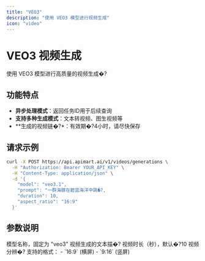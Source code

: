 ```yaml
---
title: "VEO3"
description: "使用 VEO3 模型进行视频生成"
icon: "video"
---
```


# VEO3 视频生成

使用 VEO3 模型进行高质量的视频生成�?
## 功能特点

- **异步处理模式**：返回任务ID用于后续查询
- **支持多种生成模式**：文本转视频、图生视频等
- **生成的视频链�?*：有效期�?4小时，请尽快保存

## 请求示例

<RequestExample>

```bash
curl -X POST https://api.apimart.ai/v1/videos/generations \
  -H "Authorization: Bearer YOUR_API_KEY" \
  -H "Content-Type: application/json" \
  -d '{
    "model": "veo3.1",
    "prompt": "一群海豚在碧蓝海洋中跳�?,
    "duration": 10,
    "aspect_ratio": "16:9"
  }'
```

</RequestExample>

## 参数说明

<ParamField query="model" type="string" required>
  模型名称，固定为 "veo3"
</ParamField>

<ParamField query="prompt" type="string" required>
  视频生成的文本描�?</ParamField>

<ParamField query="duration" type="integer">
  视频时长（秒），默认�?10
</ParamField>

<ParamField query="aspect_ratio" type="string">
  视频分辨�?  
  支持的格式：
  - `16:9` (横屏)
  - `9:16` (竖屏)
</ParamField>
